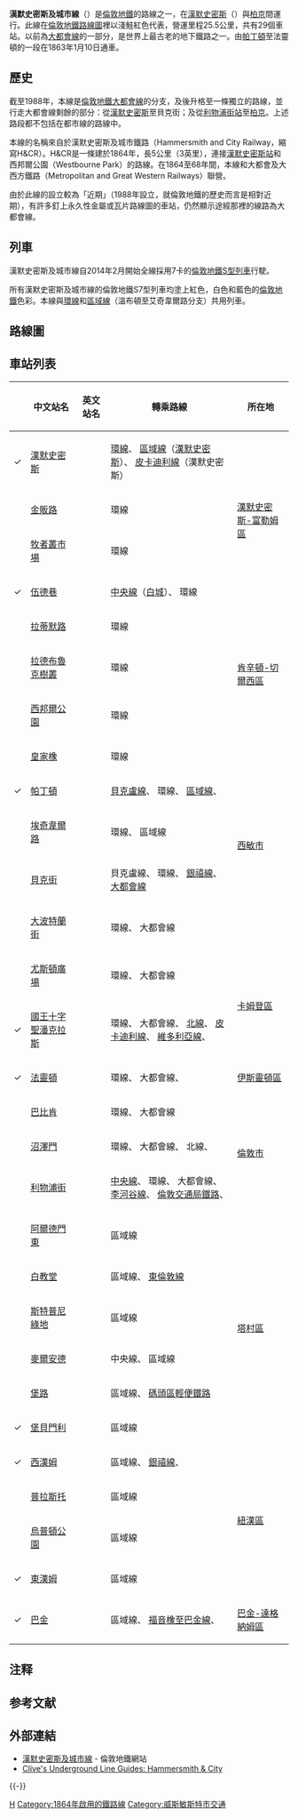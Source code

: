 {{noteTA
|G1=UK Places
|1 = zh-tw:環狀線; zh-hk:環綫; zh-cn:环状线;
|2 = zh-cn:车辆段; zh-hk:車廠; zh-tw:機廠;
|3 = zh-hans:线; zh-hk:綫; zh-tw:線;
|4 = zh-tw:訊號; zh-hk:信號; zh-cn:信号;
|5 = zh-tw:網路; zh-hk:網絡; zh-cn:网络;
|6 = zh-tw:路線; zh-hk:路綫; zh-cn:线路;
|7 = zh-tw:城市線; zh-hk:城市綫; zh-cn:城市线;
|8 = zh-hans:哈默史密斯; zh-hk:咸默史密夫; zh-tw:漢默史密斯;
}}
{{TfL Translations}}
{{Infobox rail line
| name   = [[File:H&c_line_roundel_(no_text).svg|20px]]漢默史密斯及城市線
| other_name        = Hammersmith & City line
| logo        = Hammersmith_&_City_line_flag_box.svg
| logo_width  = 250
| logo_alt    = 
| image       = S7 Stock at West Ham, July 2013.jpg
| image_width = 250
| caption   = 停靠在西漢姆站的S7型列車
| type        = 淺層隧道
| system      = [[伦敦地铁|伦敦地铁]]
| locale     = {{ENG}}[[大倫敦|大倫敦]]
| mapcolour     = {{color|{{LUL color|H&C}}|█}} 粉色
| mapcolourlink = 倫敦地鐵路線圖
| stations    = 29
| ridership  = 114,600,000 (2011/12){{efn|combined figures for Circle and Hammersmith & City lines}}<ref name="Almanac">{{cite web|url= http://www.tfl.gov.uk/corporate/modesoftransport/londonunderground/1592.aspx|title= Performance: LU Performance Data Almanac|publisher= [[Transport_for_London|Transport for London]]|year= 2011–2012|accessdate= 17 January 2013|archive-date= 2013-02-14|archive-url= https://web.archive.org/web/20130214030201/http://www.tfl.gov.uk/corporate/modesoftransport/londonunderground/1592.aspx|dead-url= no}}</ref>人次
| begin_operation   = 線路建成於1863至1902年間，1990年起獨立線路運營
| depot       = 漢默史密斯車廠
| stock       = {{Link-en|倫敦地鐵S7型列車|London Underground S7 Stock|S7型列車}}
| fleet_size = 7卡编组
| linelength  = {{convert|25.5|km|mi|lk=on}}
| gauge       = {{RailGauge|4ft8.5in}}
| website     = [http://www.tfl.gov.uk/ tfl.gov.uk]
| map_name    = [[伦敦交通局|伦敦交通局]]的铁路线路
| map         = {{London rail lines}}
| map_state   = collapsed
}}
{{倫敦地鐵RDT/漢默史密斯及城市線}}
'''漢默史密斯及城市線'''（{{lang-en|'''Hammersmith & City Line'''}}）是[[倫敦地鐵|倫敦地鐵]]的路線之一，在[[哈默史密斯|漢默史密斯]]（{{lang|en|Hammersmith}}）與[[柏京站|柏京]]間運行。此線在[[倫敦地鐵路線圖|倫敦地鐵路線圖]]裡以淺鮭紅色代表，營運里程25.5公里，共有29個車站。以前為[[倫敦地鐵大都會線|大都會線]]的一部分，是世界上最古老的地下鐵路之一。由[[帕丁頓車站|帕丁頓]]至法靈頓的一段在1863年1月10日通車。

== 歷史 ==
截至1988年，本線是[[倫敦地鐵大都會線|倫敦地鐵大都會線]]的分支，及後升格至一條獨立的路線，並行走大都會線剩餘的部分：從[[漢默史密斯站|漢默史密斯]]至貝克街；及從[[利物浦街站|利物浦街站]]至[[柏京站|柏京]]。上述路段都不包括在都市線的路線中。

本線的名稱來自於漢默史密斯及城市鐵路（Hammersmith and City Railway，縮寫H&CR）。H&CR是一條建於1864年，長5公里（3英里），連接[[漢默史密斯站|漢默史密斯站]]和西邦爾公園（Westbourne Park）的路線。在1864至68年間，本線和大都會及大西方鐵路（Metropolitan and Great Western Railways）聯營。

由於此線的設立較為「近期」（1988年設立，就倫敦地鐵的歷史而言是相對近期），有許多釘上永久性金屬或瓦片路線圖的車站，仍然顯示途經那裡的線路為大都會線。

==列車==
漢默史密斯及城市線自2014年2月開始全線採用7卡的[[倫敦地鐵S型列車|倫敦地鐵S型列車]]行駛。

所有漢默史密斯及城市線的倫敦地鐵S7型列車均塗上紅色，白色和藍色的[[倫敦地鐵|倫敦地鐵]]色彩。本線與[[環線_(倫敦)|環線]]和[[區域線|區域線]]（溫布頓至艾奇韋爾路分支）共用列車。

==路線圖==
{{wide image|Hammersmith & City Line & London map.svg|850px|漢默史密斯及城市線的地理實際路線|center}}

==車站列表==
{|class="wikitable"
|-
!{{access icon}}
!中文站名
!英文站名
!轉乘路線
!所在地
|-style="border-top:solid 3px #{{LUL colour|Hammersmith & City}};"
|✓
|[[漢默史密斯站_(漢默史密斯及城市線和環線)|漢默史密斯]]
|{{lang|en|Hammersmith}}
|{{rint|london|circle}} [[環線_(倫敦地鐵)|環線]]、{{rint|london|district}} [[區域線|區域線]]（[[漢默史密斯站_(皮卡迪利線和區域線)|漢默史密斯]]）、{{rint|london|piccadilly}} [[皮卡迪利線|皮卡迪利線]]（漢默史密斯）
|rowspan=4|[[漢默史密斯-富勒姆區|漢默史密斯-富勒姆區]]
|-
|
|[[金販路站|金販路]]
|{{lang|en|Goldhawk Road}}
|{{rint|london|circle}} 環線
|-
|
|[[牧者叢市場站|牧者叢市場]]
|{{lang|en|Shepherd's Bush Market}}
|{{rint|london|circle}} 環線
|-
|✓
|[[伍德巷站|伍德巷]]
|{{lang|en|Wood Lane}}
|{{rint|london|central}} [[中央線_(倫敦地鐵)|中央線]]（[[白城站_(倫敦)|白城]]）、{{rint|london|circle}} 環線
|-
|
|[[拉蒂默路站|拉蒂默路]]
|{{lang|en|Latimer Road}}
|{{rint|london|circle}} 環線
|rowspan=3|[[肯辛頓-切爾西區|肯辛頓-切爾西區]]
|-
|
|[[拉德布魯克樹叢站|拉德布魯克樹叢]]
|{{lang|en|Ladbroke Grove}}
|{{rint|london|circle}} 環線
|-
|
|[[西邦爾公園站|西邦爾公園]]
|{{lang|en|Westbourne Park}}
|{{rint|london|circle}} 環線
|-
|
|[[皇家橡站|皇家橡]]
|{{lang|en|Royal Oak}}
|{{rint|london|circle}} 環線
|rowspan=5|[[西敏市|西敏市]]
|-
|✓
|[[帕丁頓站_(環線和漢默史密斯及城市線)|帕丁頓]]
|{{lang|en|Paddington}}
|{{rint|london|bakerloo}} [[貝克盧線|貝克盧線]]、{{rint|london|circle}} 環線、{{rint|london|district}} [[區域線|區域線]]、{{rint|gb|rail}}
|-
|
|[[埃奇韋爾路站_(環線、區域線和漢默史密斯及城市線)|埃奇韋爾路]]
|{{lang|en|Edgware Road}}
|{{rint|london|circle}} 環線、{{rint|london|district}} 區域線
|-
|
|[[貝克街站|貝克街]]
|{{lang|en|Baker Street}}
|{{rint|london|bakerloo}} 貝克盧線、{{rint|london|circle}} 環線、{{rint|london|jubilee}} [[銀禧線|銀禧線]]、{{rint|london|metropolitan}} [[大都會線|大都會線]]
|-
|
|[[大波特蘭街站|大波特蘭街]]
|{{lang|en|Great Portland Street}}
|{{rint|london|circle}} 環線、{{rint|london|metropolitan}} 大都會線
|-
|
|[[尤斯頓廣場站|尤斯頓廣場]]
|{{lang|en|Euston Square}}
|{{rint|london|circle}} 環線、{{rint|london|metropolitan}} 大都會線
|rowspan=2|[[卡姆登區|卡姆登區]]
|-
|✓
|[[國王十字聖潘克拉斯站|國王十字聖潘克拉斯]]
|{{lang|en|King's Cross St Pancras}}
|{{rint|london|circle}} 環線、{{rint|london|metropolitan}} 大都會線、{{rint|london|northern}} [[北線|北線]]、{{rint|london|piccadilly}} [[皮卡迪利線|皮卡迪利線]]、{{rint|london|victoria}} [[維多利亞線|維多利亞線]]、{{rint|gb|rail}}
|-
|✓
|[[法靈頓站|法靈頓]]
|{{lang|en|Farringdon}}
|{{rint|london|circle}} 環線、{{rint|london|metropolitan}} 大都會線、{{rint|gb|rail}}
|[[伊斯靈頓區|伊斯靈頓區]]
|-
|
|[[巴比肯站|巴比肯]]
|{{lang|en|Barbican}}
|{{rint|london|circle}} 環線、{{rint|london|metropolitan}} 大都會線
|rowspan=3|[[倫敦市|倫敦市]]
|-
|
|[[沼澤門站|沼澤門]]
|{{lang|en|Moorgate}}
|{{rint|london|circle}} 環線、{{rint|london|metropolitan}} 大都會線、{{rint|london|northern}} 北線、{{rint|gb|rail}}
|-
|
|[[利物浦街站|利物浦街]]
|{{lang|en|Liverpool Street}}
|{{rint|london|central}} [[中央線_(倫敦地鐵)|中央線]]、{{rint|london|circle}} 環線、{{rint|london|metropolitan}} 大都會線、{{rint|london|overground}} [[李河谷線|李河谷線]]、{{rint|london|crossrail}} [[倫敦交通局鐵路|倫敦交通局鐵路]]、{{rint|gb|rail}}
|-
|
|[[阿爾德門東站|阿爾德門東]]
|{{lang|en|Aldgate East}}
|{{rint|london|district}} 區域線
|rowspan=6|[[塔村區|塔村區]]
|-
|
|[[白教堂站|白教堂]]
|{{lang|en|Whitechapel}}
|{{rint|london|district}} 區域線、{{rint|london|overground}} [[東倫敦線|東倫敦線]]
|-
|
|[[斯特普尼綠地站|斯特普尼綠地]]
|{{lang|en|Stepney Green}}
|{{rint|london|district}} 區域線
|-
|
|[[麥爾安德站|麥爾安德]]
|{{lang|en|Mile End}}
|{{rint|london|central}} 中央線、{{rint|london|district}} 區域線
|-
|
|[[堡路站|堡路]]
|{{lang|en|Bow Road}}
|{{rint|london|district}} 區域線、{{rint|london|dlr}} [[碼頭區輕便鐵路|碼頭區輕便鐵路]]
|-
|✓
|[[堡貝門利站|堡貝門利]]
|{{lang|en|Bromley-by-Bow}}
|{{rint|london|district}} 區域線
|-
|✓
|[[西漢姆站|西漢姆]]
|{{lang|en|West Ham}}
|{{rint|london|district}} 區域線、{{rint|london|jubilee}} [[銀禧線|銀禧線]]、{{rint|gb|rail}}
|rowspan=4|[[紐漢區|紐漢區]]
|-
|
|[[普拉斯托站|普拉斯托]]
|{{lang|en|Plaistow}}
|{{rint|london|district}} 區域線
|-
|
|[[烏普頓公園站|烏普頓公園]]
|{{lang|en|Upton Park}}
|{{rint|london|district}} 區域線
|-
|✓
|[[東漢姆站|東漢姆]]
|{{lang|en|East Ham}}
|{{rint|london|district}} 區域線
|-
|✓
|[[巴金站|巴金]]
|{{lang|en|Barking}}
|{{rint|london|district}} 區域線、{{rint|london|overground}} [[福音橡至巴金線|福音橡至巴金線]]、{{rint|gb|rail}}
|[[巴金-達格納姆區|巴金-達格納姆區]]
|}

== 注释 ==
{{notelist|iger=}}

==参考文献==
{{reflist}}

==外部連結==
* [http://www.tfl.gov.uk/tube/company/linefacts/?line=hammersmith-city 漢默史密斯及城市線] {{Wayback|url=http://www.tfl.gov.uk/tube/company/linefacts/?line=hammersmith-city |date=20060303061055 }} - 倫敦地鐵網站
* [http://www.davros.org/rail/culg/hammersmith.html Clive's Underground Line Guides: Hammersmith & City] {{Wayback|url=http://www.davros.org/rail/culg/hammersmith.html |date=20171016014224 }}

{{-}}
{{倫敦地鐵漢默史密斯及城市線}}
{{倫敦公共交通}} 

[[Category:倫敦地鐵路線|H]]
[[Category:1864年啟用的鐵路線|Category:1864年啟用的鐵路線]]
[[Category:威斯敏斯特市交通|Category:威斯敏斯特市交通]]